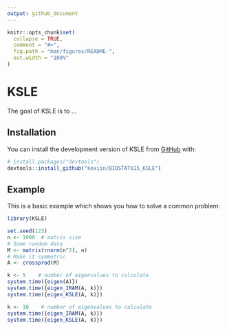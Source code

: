 ```yaml
---
output: github_document
---
```


<!-- README.md is generated from README.Rmd. Please edit that file -->

```r
knitr::opts_chunk$set(
  collapse = TRUE,
  comment = "#>",
  fig.path = "man/figures/README-",
  out.width = "100%"
)
```

# KSLE

<!-- badges: start -->
<!-- badges: end -->

The goal of KSLE is to ...

## Installation

You can install the development version of KSLE from [GitHub](https://github.com/) with:

``` r
# install.packages("devtools")
devtools::install_github("kexiin/BIOSTAT615_KSLE")
```

## Example

This is a basic example which shows you how to solve a common problem:

```r
library(KSLE)

set.seed(123)
n <- 1000  # matrix size
# Some random data
M <- matrix(rnorm(n^2), n)
# Make it symmetric
A <- crossprod(M)
```

```r
k <- 5    # number of eigenvalues to calculate
system.time({eigen(A)})
system.time({eigen_IRAM(A, k)})
system.time({eigen_KSLE(A, k)})
```

```r
k <- 10    # number of eigenvalues to calculate
system.time({eigen_IRAM(A, k)})
system.time({eigen_KSLE(A, k)})
```

